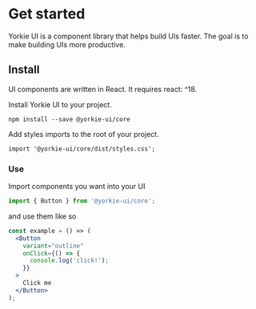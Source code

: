 
<Meta title="Introduction" />

# Get started

Yorkie UI is a component library that helps build UIs faster. The goal is to make building UIs more productive.

## Install

UI components are written in React. It requires react: ^18.

Install Yorkie UI to your project.

```
npm install --save @yorkie-ui/core
```

Add styles imports to the root of your project.

```
import '@yorkie-ui/core/dist/styles.css';

```

### **Use**

Import components you want into your UI

```jsx
import { Button } from '@yorkie-ui/core';
```

and use them like so

```jsx
const example = () => (
  <Button
    variant="outline"
    onClick={() => {
      console.log('click!');
    }}
  >
    Click me
  </Button>
);
```
